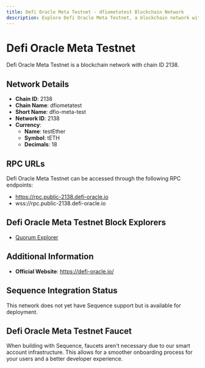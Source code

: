 ```yaml
--- 
title: Defi Oracle Meta Testnet - dfiometatest Blockchain Network
description: Explore Defi Oracle Meta Testnet, a blockchain network with chain ID 2138. Learn about its native currency, testEther, and how to interact with the network.
---
```


# Defi Oracle Meta Testnet

Defi Oracle Meta Testnet is a blockchain network with chain ID 2138.

## Network Details

- **Chain ID**: 2138
- **Chain Name**: dfiometatest
- **Short Name**: dfio-meta-test
- **Network ID**: 2138
- **Currency**: 
  - **Name**: testEther
  - **Symbol**: tETH
  - **Decimals**: 18

## RPC URLs

Defi Oracle Meta Testnet can be accessed through the following RPC endpoints:

- https://rpc.public-2138.defi-oracle.io
- wss://rpc.public-2138.defi-oracle.io

## Defi Oracle Meta Testnet Block Explorers

- [Quorum Explorer](https://public-2138.defi-oracle.io)

## Additional Information

- **Official Website**: https://defi-oracle.io/

## Sequence Integration Status

This network does not yet have Sequence support but is available for deployment.

## Defi Oracle Meta Testnet Faucet

When building with Sequence, faucets aren't necessary due to our smart account infrastructure. This allows for a smoother onboarding process for your users and a better developer experience.
